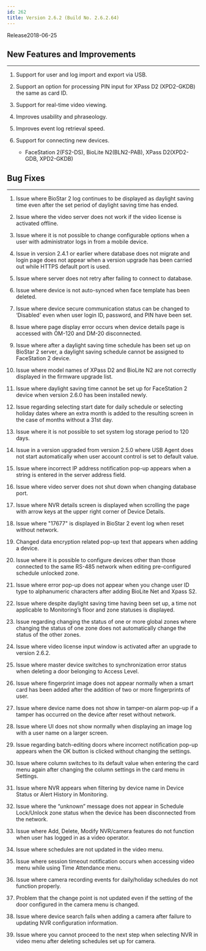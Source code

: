 ```yaml
---
id: 262
title: Version 2.6.2 (Build No. 2.6.2.64)
---
```


Release<Separator/>2018-06-25

## New Features and Improvements

---

1. Support for user and log import and export via USB.

1. Support an option for processing PIN input for XPass D2 (XPD2-GKDB) the same as card ID.

1. Support for real-time video viewing.

1. Improves usability and phraseology.

1. Improves event log retrieval speed.

1. Support for connecting new devices.

    * FaceStation 2(FS2-DS), BioLite N2(BLN2-PAB), XPass D2(XPD2-GDB, XPD2-GKDB)

## Bug Fixes

---

1. Issue where BioStar 2 log continues to be displayed as daylight saving time even after the set period of daylight saving time has ended.

1. Issue where the video server does not work if the video license is activated offline.

1. Issue where it is not possible to change configurable options when a user with administrator logs in from a mobile device.

1. Issue in version 2.4.1 or earlier where database does not migrate and login page does not appear when a version upgrade has been carried out while HTTPS default port is used.

1. Issue where server does not retry after failing to connect to database.

1. Issue where device is not auto-synced when face template has been deleted.

1. Issue where device secure communication status can be changed to ‘Disabled' even when user login ID, password, and PIN have been set.

1. Issue where page display error occurs when device details page is accessed with OM-120 and DM-20 disconnected.

1. Issue where after a daylight saving time schedule has been set up on BioStar 2 server, a daylight saving schedule cannot be assigned to FaceStation 2 device.

1. Issue where model names of XPass D2 and BioLite N2 are not correctly displayed in the firmware upgrade list.

1. Issue where daylight saving time cannot be set up for FaceStation 2 device when version 2.6.0 has been installed newly.

1. Issue regarding selecting start date for daily schedule or selecting holiday dates where an extra month is added to the resulting screen in the case of months without a 31st day.

1. Issue where it is not possible to set system log storage period to 120 days.

1. Issue in a version upgraded from version 2.5.0 where USB Agent does not start automatically when user account control is set to default value.

1. Issue where incorrect IP address notification pop-up appears when a string is entered in the server address field.

1. Issue where video server does not shut down when changing database port.

1. Issue where NVR details screen is displayed when scrolling the page with arrow keys at the upper right corner of Device Details.

1. Issue where "17677" is displayed in BioStar 2 event log when reset without network.

1. Changed data encryption related pop-up text that appears when adding a device.

1. Issue where it is possible to configure devices other than those connected to the same RS-485 network when editing pre-configured schedule unlocked zone.

1. Issue where error pop-up does not appear when you change user ID type to alphanumeric characters after adding BioLite Net and Xpass S2.

1. Issue where despite daylight saving time having been set up, a time not applicable to Monitoring’s floor and zone statuses is displayed.

1. Issue regarding changing the status of one or more global zones where changing the status of one zone does not automatically change the status of the other zones.

1. Issue where video license input window is activated after an upgrade to version 2.6.2.

1. Issue where master device switches to synchronization error status when deleting a door belonging to Access Level.

1. Issue where fingerprint image does not appear normally when a smart card has been added after the addition of two or more fingerprints of user.

1. Issue where device name does not show in tamper-on alarm pop-up if a tamper has occurred on the device after reset without network.

1. Issue where UI does not show normally when displaying an image log with a user name on a larger screen.

1. Issue regarding batch-editing doors where incorrect notification pop-up appears when the OK button is clicked without changing the settings.

1. Issue where column switches to its default value when entering the card menu again after changing the column settings in the card menu in Settings.

1. Issue where NVR appears when filtering by device name in Device Status or Alert History in Monitoring.

1. Issue where the “unknown” message does not appear in Schedule Lock/Unlock zone status when the device has been disconnected from the network.

1. Issue where Add, Delete, Modify NVR/camera features do not function when user has logged in as a video operator.

1. Issue where schedules are not updated in the video menu.

1. Issue where session timeout notification occurs when accessing video menu while using Time Attendance menu.

1. Issue where camera recording events for daily/holiday schedules do not function properly.

1. Problem that the change point is not updated even if the setting of the door configured in the camera menu is changed.

1. Issue where device search fails when adding a camera after failure to updating NVR configuration information.

1. Issue where you cannot proceed to the next step when selecting NVR in video menu after deleting schedules set up for camera.